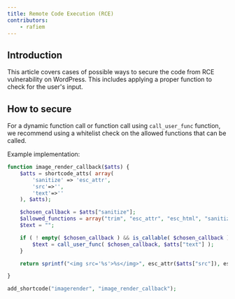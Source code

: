 ```yaml
---
title: Remote Code Execution (RCE)
contributors:
    - rafiem
---
```




## Introduction

This article covers cases of possible ways to secure the code from RCE vulnerability on WordPress. This includes applying a proper function to check for the user's input.

<LinkCard
  title="Learn more about RCE"
  href="/academy/wordpress/vulnerabilities/remote-code-execution/"
/>

## How to secure

For a dynamic function call or function call using `call_user_func` function, we recommend using a whitelist check on the allowed functions that can be called.

Example implementation:

```php
function image_render_callback($atts) {
	$atts = shortcode_atts( array(
		'sanitize' => 'esc_attr',
		'src'=>'',
        'text'=>''
	), $atts);

    $chosen_callback = $atts["sanitize"];
    $allowed_functions = array("trim", "esc_attr", "esc_html", "sanitize_text_field");
    $text = "";

    if ( ! empty( $chosen_callback ) && is_callable( $chosen_callback ) && in_array($chosen_callback, $allowed_functions) ) {
        $text = call_user_func( $chosen_callback, $atts["text"] );
    }

    return sprintf("<img src='%s'>%s</img>", esc_attr($atts["src"]), esc_html($text));

}

add_shortcode("imagerender", "image_render_callback");
```